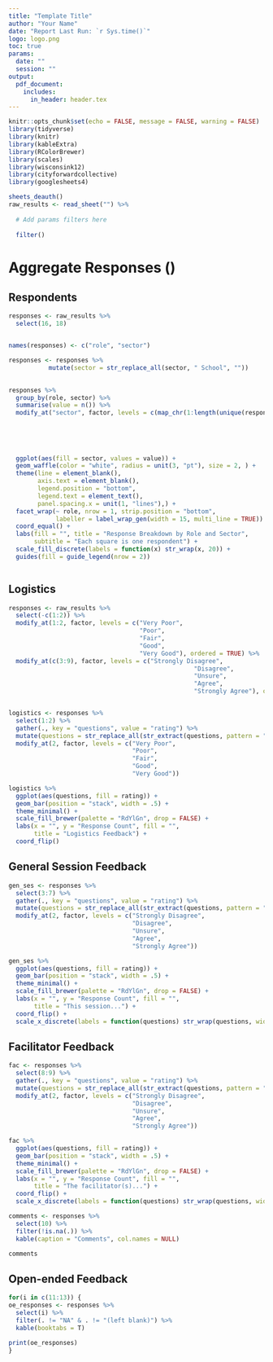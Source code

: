 ```yaml
---
title: "Template Title"
author: "Your Name"
date: "Report Last Run: `r Sys.time()`"
logo: logo.png
toc: true
params:
  date: ""
  session: ""
output: 
  pdf_document:
    includes:
      in_header: header.tex
---
```

```r
knitr::opts_chunk$set(echo = FALSE, message = FALSE, warning = FALSE)
library(tidyverse)
library(knitr)
library(kableExtra)
library(RColorBrewer)
library(scales)
library(wisconsink12)
library(cityforwardcollective)
library(googlesheets4)

sheets_deauth()
raw_results <- read_sheet("") %>%
  
  # Add params filters here
  
  filter()
```

# Aggregate Responses (\hl{\textbf{n = `r nrow(raw_results)`}})

\newpage
## Respondents

```r
responses <- raw_results %>%
  select(16, 18)


names(responses) <- c("role", "sector")

responses <- responses %>%
           mutate(sector = str_replace_all(sector, " School", ""))

  
responses %>%
  group_by(role, sector) %>%
  summarise(value = n()) %>%
  modify_at("sector", factor, levels = c(map_chr(1:length(unique(responses$sector)), function(x) responses %>%
                                                                              group_by(sector) %>%
                                                                              summarise(tot = n()) %>%
                                                                              arrange(tot) %>%
                                                                              .$sector %>%
                                                                              .[x]))) %>%
  ggplot(aes(fill = sector, values = value)) +
  geom_waffle(color = "white", radius = unit(3, "pt"), size = 2, ) +
  theme(line = element_blank(),
        axis.text = element_blank(),
        legend.position = "bottom",
        legend.text = element_text(),
        panel.spacing.x = unit(1, "lines"),) +
  facet_wrap(~ role, nrow = 1, strip.position = "bottom", 
             labeller = label_wrap_gen(width = 15, multi_line = TRUE)) +
  coord_equal() +
  labs(fill = "", title = "Response Breakdown by Role and Sector",
       subtitle = "Each square is one respondent") +
  scale_fill_discrete(labels = function(x) str_wrap(x, 20)) +
  guides(fill = guide_legend(nrow = 2))



```

## Logistics

```r
responses <- raw_results %>%
  select(-c(1:2)) %>%
  modify_at(1:2, factor, levels = c("Very Poor",
                                    "Poor",
                                    "Fair",
                                    "Good",
                                    "Very Good"), ordered = TRUE) %>%
  modify_at(c(3:9), factor, levels = c("Strongly Disagree",
                                                   "Disagree",
                                                   "Unsure",
                                                   "Agree",
                                                   "Strongly Agree"), ordered = TRUE)


logistics <- responses %>%
  select(1:2) %>%
  gather(., key = "questions", value = "rating") %>%
  mutate(questions = str_replace_all(str_extract(questions, pattern = "\\[.*\\]$"), "\\[|\\]", "")) %>%
  modify_at(2, factor, levels = c("Very Poor",
                                  "Poor",
                                  "Fair",
                                  "Good",
                                  "Very Good"))

logistics %>%
  ggplot(aes(questions, fill = rating)) +
  geom_bar(position = "stack", width = .5) +
  theme_minimal() +
  scale_fill_brewer(palette = "RdYlGn", drop = FALSE) +
  labs(x = "", y = "Response Count", fill = "",
       title = "Logistics Feedback") +
  coord_flip()

```

## General Session Feedback

```r

gen_ses <- responses %>%
  select(3:7) %>%
  gather(., key = "questions", value = "rating") %>%
  mutate(questions = str_replace_all(str_extract(questions, pattern = "\\[.*\\]$"), "\\[|\\]", "")) %>%
  modify_at(2, factor, levels = c("Strongly Disagree",
                                  "Disagree",
                                  "Unsure",
                                  "Agree",
                                  "Strongly Agree"))

gen_ses %>%
  ggplot(aes(questions, fill = rating)) +
  geom_bar(position = "stack", width = .5) +
  theme_minimal() +
  scale_fill_brewer(palette = "RdYlGn", drop = FALSE) +
  labs(x = "", y = "Response Count", fill = "",
       title = "This session...") +
  coord_flip() +
  scale_x_discrete(labels = function(questions) str_wrap(questions, width = 20)) 
```

## Facilitator Feedback

```r
fac <- responses %>%
  select(8:9) %>%
  gather(., key = "questions", value = "rating") %>%
  mutate(questions = str_replace_all(str_extract(questions, pattern = "\\[.*\\]$"), "\\[|\\]", "")) %>%
  modify_at(2, factor, levels = c("Strongly Disagree",
                                  "Disagree",
                                  "Unsure",
                                  "Agree",
                                  "Strongly Agree"))

fac %>%
  ggplot(aes(questions, fill = rating)) +
  geom_bar(position = "stack", width = .5) +
  theme_minimal() +
  scale_fill_brewer(palette = "RdYlGn", drop = FALSE) +
  labs(x = "", y = "Response Count", fill = "",
       title = "The facilitator(s)...") +
  coord_flip() +
  scale_x_discrete(labels = function(questions) str_wrap(questions, width = 20)) 

comments <- responses %>%
  select(10) %>%
  filter(!is.na(.)) %>%
  kable(caption = "Comments", col.names = NULL)

comments
```

\newpage
## Open-ended Feedback

\renewcommand{\arraystretch}{2}
```r
for(i in c(11:13)) {
oe_responses <- responses %>%
  select(i) %>%
  filter(. != "NA" & . != "(left blank)") %>%
  kable(booktabs = T)

print(oe_responses)
}
```
